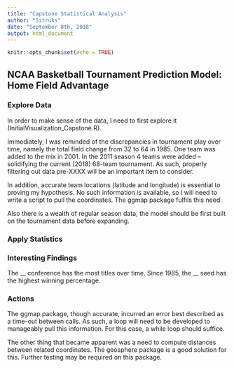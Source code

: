 ```yaml
---
title: "Capstone Statistical Analysis"
author: "Sitruks"
date: "September 8th, 2018"
output: html_document
---
```


```r
knitr::opts_chunk$set(echo = TRUE)
```

## NCAA Basketball Tournament Prediction Model: Home Field Advantage

### **Explore Data**

In order to make sense of the data, I need to first explore it (InitialVisualization_Capstone.R).

Immediately, I was reminded of the discrepancies in tournament play over time, namely the total field change from 32 to 64 in 1985. One team was added to the mix in 2001. In the 2011 season 4 teams were added -- solidifying the current (2018) 68-team tournament. As such, properly filtering out data pre-XXXX will be an important item to consider. 

In addition, accurate team locations (latitude and longitude) is essential to proving my hypothesis. No such information is available, so I will need to write a script to pull the coordinates. The ggmap package fulfils this need. 

Also there is a wealth of regular season data, the model should be first built on the tournament data before expanding.

### **Apply Statistics**

### **Interesting Findings**

The __ conference has the most titles over time.
Since 1985, the __ seed has the highest winning percentage.


### **Actions**
The ggmap package, though accurate, incurred an error best described as a time-out between calls. As such, a loop will need to be developed to manageably pull this information. For this case, a while loop should suffice.

The other thing that became apparent was a need to compute distances between related coordinates. The geosphere package is a good solution for this. Further testing may be required on this package.
